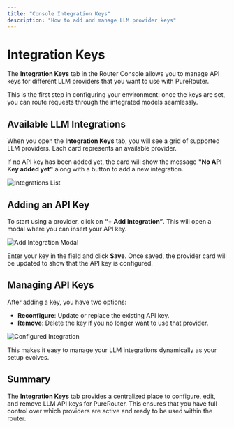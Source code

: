 ```yaml
---
title: "Console Integration Keys"
description: "How to add and manage LLM provider keys"
---
```


# Integration Keys

The **Integration Keys** tab in the Router Console allows you to manage API keys for different LLM providers that you want to use with PureRouter.

This is the first step in configuring your environment: once the keys are set, you can route requests through the integrated models seamlessly.

## Available LLM Integrations

When you open the **Integration Keys** tab, you will see a grid of supported LLM providers. Each card represents an available provider.

If no API key has been added yet, the card will show the message **"No API Key added yet"** along with a button to add a new integration.

![Integrations List](../../images/console_integrations.png)

## Adding an API Key

To start using a provider, click on **“+ Add Integration”**.
This will open a modal where you can insert your API key.

![Add Integration Modal](../../images/console_integration_key.png)

Enter your key in the field and click **Save**.
Once saved, the provider card will be updated to show that the API key is configured.

## Managing API Keys

After adding a key, you have two options:

- **Reconfigure**: Update or replace the existing API key.
- **Remove**: Delete the key if you no longer want to use that provider.

![Configured Integration](../../images/console_integration_card.png)

This makes it easy to manage your LLM integrations dynamically as your setup evolves.

## Summary

The **Integration Keys** tab provides a centralized place to configure, edit, and remove LLM API keys for PureRouter.
This ensures that you have full control over which providers are active and ready to be used within the router.
